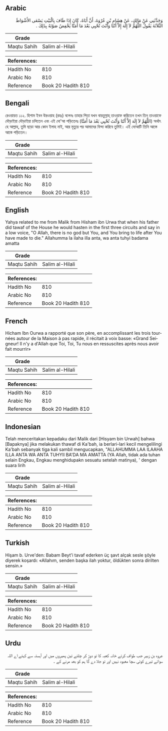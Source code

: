 ## Arabic


<div dir="rtl" lang="ar" style={{fontSize:'larger',backgroundColor:'#f8f9fa',padding:20}}>
وَحَدَّثَنِي عَنْ مَالِكٍ، عَنْ هِشَامِ بْنِ عُرْوَةَ، أَنَّ أَبَاهُ، كَانَ إِذَا طَافَ بِالْبَيْتِ يَسْعَى الأَشْوَاطَ الثَّلاَثَةَ يَقُولُ اللَّهُمَّ لاَ إِلَهَ إِلاَّ أَنْتَا وَأَنْتَ تُحْيِي بَعْدَ مَا أَمَتَّا يَخْفِضُ صَوْتَهُ بِذَلِكَ ‏.‏
</div>
<div style={{backgroundColor:'#f8f9fa',padding:20, marginBottom: 10}}><table> <thead> <tr> <th>Grade</th> <th></th> </tr> </thead> <tbody> <tr><td>Maqtu Sahih</td><td>Salim al-Hilali</td></tr></tbody></table><table> <thead> <tr> <th>References:</th> <th></th> </tr> </thead> <tbody><tr><td>Hadith No</td><td>810</td></tr><tr><td>Arabic No</td><td>810</td></tr><tr><td>Reference</td><td>Book 20 Hadith 810</td></tr></tbody></table></div>

## Bengali


<div dir="ltr" lang="bn" style={{fontSize:'larger',backgroundColor:'#f8f9fa',padding:20}}>
রেওয়ায়ত ১১২. হিশাম ইবন উরওয়াহ (রহঃ) বলেনঃ তাহার পিতা যখন বায়তুল্লাহ্ তাওয়াফ করিতেন তখন তিন তাওয়াফে দৌড়াইয়া দৌড়াইয়া চলিতেন এবং এই দো'আ পড়িতেনঃ (اللَّهُمَّ لاَ إِلَهَ إِلاَّ أَنْتَا وَأَنْتَ تُحْيِي بَعْدَ مَا أَمَتَّا) অর্থাৎ হে আল্লাহ, তুমি ছাড়া আর কোন ইলাহ নাই, আর মৃত্যুর পর আমাদের যিন্দা করিবে তুমিই। এই দোআটি তিনি আস্তে আস্তে পড়িতেন।
</div>
<div style={{backgroundColor:'#f8f9fa',padding:20, marginBottom: 10}}><table> <thead> <tr> <th>Grade</th> <th></th> </tr> </thead> <tbody> <tr><td>Maqtu Sahih</td><td>Salim al-Hilali</td></tr></tbody></table><table> <thead> <tr> <th>References:</th> <th></th> </tr> </thead> <tbody><tr><td>Hadith No</td><td>810</td></tr><tr><td>Arabic No</td><td>810</td></tr><tr><td>Reference</td><td>Book 20 Hadith 810</td></tr></tbody></table></div>

## English


<div dir="ltr" lang="en" style={{fontSize:'larger',backgroundColor:'#f8f9fa',padding:20}}>
Yahya related to me from Malik from Hisham ibn Urwa that when his father did tawaf of the House he would hasten in the first three circuits and say in a low voice, "O Allah, there is no god but You, and You bring to life after You have made to die." Allahumma la ilaha illa anta, wa anta tuhyi badama amatta
</div>
<div style={{backgroundColor:'#f8f9fa',padding:20, marginBottom: 10}}><table> <thead> <tr> <th>Grade</th> <th></th> </tr> </thead> <tbody> <tr><td>Maqtu Sahih</td><td>Salim al-Hilali</td></tr></tbody></table><table> <thead> <tr> <th>References:</th> <th></th> </tr> </thead> <tbody><tr><td>Hadith No</td><td>810</td></tr><tr><td>Arabic No</td><td>810</td></tr><tr><td>Reference</td><td>Book 20 Hadith 810</td></tr></tbody></table></div>

## French


<div dir="ltr" lang="fr" style={{fontSize:'larger',backgroundColor:'#f8f9fa',padding:20}}>
Hicham Ibn Ourwa a rapporté que son père, en accomplissant les trois tournées autour de la Maison à pas rapide, il récitait à voix basse: «Grand Seigneur! Il n'y a d'Allah que Toi, Toi, Tu nous en ressuscites après nous avoir fait mourrir»
</div>
<div style={{backgroundColor:'#f8f9fa',padding:20, marginBottom: 10}}><table> <thead> <tr> <th>Grade</th> <th></th> </tr> </thead> <tbody> <tr><td>Maqtu Sahih</td><td>Salim al-Hilali</td></tr></tbody></table><table> <thead> <tr> <th>References:</th> <th></th> </tr> </thead> <tbody><tr><td>Hadith No</td><td>810</td></tr><tr><td>Arabic No</td><td>810</td></tr><tr><td>Reference</td><td>Book 20 Hadith 810</td></tr></tbody></table></div>

## Indonesian


<div dir="ltr" lang="id" style={{fontSize:'larger',backgroundColor:'#f8f9fa',padding:20}}>
Telah menceritakan kepadaku dari Malik dari [Hisyam bin Urwah] bahwa [Bapaknya] jika melakukan thawaf di Ka'bah, ia berlari-lari kecil mengelilingi Ka'bah sebanyak tiga kali sambil mengucapkan, "ALLAHUMMA LAA ILAAHA ILLA ANTA WA ANTA TUHYII BA'DA MA AMATTA (YA Allah, tidak ada tuhan selain Engkau, Engkau menghidupakn sesuatu setelah matinya), ' dengan suara lirih
</div>
<div style={{backgroundColor:'#f8f9fa',padding:20, marginBottom: 10}}><table> <thead> <tr> <th>Grade</th> <th></th> </tr> </thead> <tbody> <tr><td>Maqtu Sahih</td><td>Salim al-Hilali</td></tr></tbody></table><table> <thead> <tr> <th>References:</th> <th></th> </tr> </thead> <tbody><tr><td>Hadith No</td><td>810</td></tr><tr><td>Arabic No</td><td>810</td></tr><tr><td>Reference</td><td>Book 20 Hadith 810</td></tr></tbody></table></div>

## Turkish


<div dir="ltr" lang="tr" style={{fontSize:'larger',backgroundColor:'#f8f9fa',padding:20}}>
Hişam b. Urve'den: Babam Beyt'i tavaf ederken üç şavt alçak sesle şöyle diyerek koşardı: «Allahım, senden başka ilah yoktur, öldükten sonra dirilten sensin.»
</div>
<div style={{backgroundColor:'#f8f9fa',padding:20, marginBottom: 10}}><table> <thead> <tr> <th>Grade</th> <th></th> </tr> </thead> <tbody> <tr><td>Maqtu Sahih</td><td>Salim al-Hilali</td></tr></tbody></table><table> <thead> <tr> <th>References:</th> <th></th> </tr> </thead> <tbody><tr><td>Hadith No</td><td>810</td></tr><tr><td>Arabic No</td><td>810</td></tr><tr><td>Reference</td><td>Book 20 Hadith 810</td></tr></tbody></table></div>

## Urdu


<div dir="rtl" lang="ur" style={{fontSize:'larger',backgroundColor:'#f8f9fa',padding:20}}>
عروہ بن زبیر جب طواف کرتے خانہ کعبہ کا تو دوڑ کر چلتے تین پھیروں میں اور آہستہ سے کہتے اے اللہ سوائے تیرے کوئی سچا معبود نہیں اور تو جلا دے گا ہم کو بعد مرنے کے ۔
</div>
<div style={{backgroundColor:'#f8f9fa',padding:20, marginBottom: 10}}><table> <thead> <tr> <th>Grade</th> <th></th> </tr> </thead> <tbody> <tr><td>Maqtu Sahih</td><td>Salim al-Hilali</td></tr></tbody></table><table> <thead> <tr> <th>References:</th> <th></th> </tr> </thead> <tbody><tr><td>Hadith No</td><td>810</td></tr><tr><td>Arabic No</td><td>810</td></tr><tr><td>Reference</td><td>Book 20 Hadith 810</td></tr></tbody></table></div>